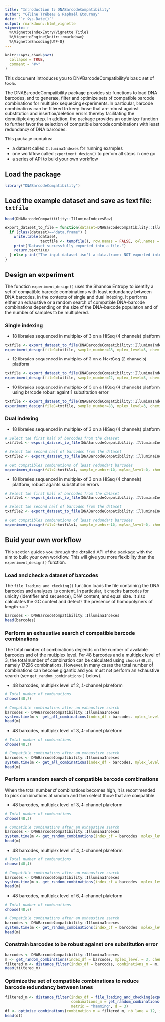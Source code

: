 ```yaml
---
title: "Introduction to DNABarcodeCompatibility"
author: "Céline Trébeau & Raphaël Etournay"
date: "`r Sys.Date()`"
output: rmarkdown::html_vignette
vignette: >
  %\VignetteIndexEntry{Vignette Title}
  %\VignetteEngine{knitr::rmarkdown}
  %\VignetteEncoding{UTF-8}
---
```


```r
knitr::opts_chunk$set(
  collapse = TRUE,
  comment = "#>"
)
```

This document introduces you to DNABarcodeCompatibility’s basic set of tools. 

The DNABarcodeCompatibility package provides six functions to load DNA barcodes, and to generate, filter and optimize sets of compatible barcode combinations for multiplex sequecing experiments. In particular, barcode combinations can be filtered to keep those that are robust against substitution and insertion/deletion errors thereby facilitating the demultiplexing step. In addtion, the package provides an optimizer function to further favor the selection of compatible barcode combinations with least redundancy of DNA barcodes.

This package contains:

* a dataset called `IlluminaIndexes` for running examples
* one workflow called `experiment_design()` to perfom all steps in one go
* a series of API to build your own workflow

## Load the package

```r
library("DNABarcodeCompatibility")
```

## Load the example dataset and save as text file: `txtfile`

```r
head(DNABarcodeCompatibility::IlluminaIndexesRaw)

export_dataset_to_file = function(dataset=DNABarcodeCompatibility::IlluminaIndexesRaw) {
  if (class(dataset)=="data.frame") {
    write.table(dataset,
                textfile <- tempfile(), row.names = FALSE, col.names = FALSE, quote=FALSE)
    print("Dataset successfully exported into a file.")
    return(textfile)
  } else print("The input dataset isn't a data.frame: NOT exported into file")
}

```


## Design an experiment 

The function `experiment_design()` uses the Shannon Entropy to identify a set of compatible barcode combinations with least redundancy between DNA barcodes, in the contexts of single and dual indexing. It performs either an exhaustive or a random search of compatible DNA-barcode combinations depending on the size of the DNA-barcode population and of the number of samples to be multiplexed.

### Single indexing

* 18 libraries sequenced in multiplex of 3 on a HiSeq (4 channels) platform
```r
txtfile <- export_dataset_to_file(DNABarcodeCompatibility::IlluminaIndexesRaw)
experiment_design(file1=txtfile, sample_number=18, mplex_level=3, chemistry=4)
```

* 12 libraries sequenced in multiplex of 3 on a NextSeq (2 channels) platform
```r
txtfile <- export_dataset_to_file(DNABarcodeCompatibility::IlluminaIndexesRaw)
experiment_design(file1=txtfile, sample_number=12, mplex_level=3, chemistry=2)
```

* 18 libraries sequenced in multiplex of 3 on a HiSeq (4 channels) platform using barcode robust againt 1 substitution error
```r
txtfile <- export_dataset_to_file(DNABarcodeCompatibility::IlluminaIndexesRaw)
experiment_design(file1=txtfile, sample_number=18, mplex_level=3, chemistry=4, metric = "hamming", d = 3)

```

### Dual indexing


* 18 libraries sequenced in multiplex of 3 on a HiSeq (4 channels) platform
```r
# Select the first half of barcodes from the dataset
txtfile1 <- export_dataset_to_file(DNABarcodeCompatibility::IlluminaIndexesRaw[1:24,])

# Select the second half of barcodes from the dataset
txtfile2 <- export_dataset_to_file(DNABarcodeCompatibility::IlluminaIndexesRaw[25:48,])

# Get compatibles combinations of least redundant barcodes
experiment_design(file1=txtfile1, sample_number=18, mplex_level=3, chemistry=4, file2=txtfile2)
```

* 18 libraries sequenced in multiplex of 3 on a HiSeq (4 channels) platform, robust againts substitution errors
```r
# Select the first half of barcodes from the dataset
txtfile1 <- export_dataset_to_file(DNABarcodeCompatibility::IlluminaIndexesRaw[1:24,])

# Select the second half of barcodes from the dataset
txtfile2 <- export_dataset_to_file(DNABarcodeCompatibility::IlluminaIndexesRaw[25:48,])

# Get compatibles combinations of least redundant barcodes
experiment_design(file1=txtfile1, sample_number=18, mplex_level=3, chemistry=4, file2=txtfile2, metric="hamming", d=3)
```


## Buid your own workflow

This section guides you through the detailed API of the package with the aim to build your own workflow. This will give you more flexibility than the `experiment_design()` function.

### Load and check a dataset of barcodes

The `file_loading_and_checking()` function loads the file containing the DNA barcodes and analyzes its content. In particular, it checks barcodes for unicity (identifier and sequence), DNA content, and equal size. It also calculates the GC content and detects the presence of homopolymers of length >= 3.

```r
barcodes <- DNABarcodeCompatibility::IlluminaIndexes
head(barcodes)
```

### Perform an exhaustive search of compatible barcode combinations

The total number of combinations depends on the number of available barcodes and of the multiplex level. For 48 barcodes and a multiplex level of 3, the total number of combination can be calculated using `choose(48,3)`, namely 17296 combinations. However, in many cases the total number of combinations can become gigantic and you must not perform an exhaustive search (see `get_random_combinations()` below).

* 48 barcodes, multiplex level of 2, 4-channel plateform
```r
# Total number of combinations
choose(48,2)

# Compatible combinations after an exhaustive search
barcodes <- DNABarcodeCompatibility::IlluminaIndexes
system.time(m <- get_all_combinations(index_df = barcodes, mplex_level = 2, chemistry = 4))
head(m)

```

* 48 barcodes, multiplex level of 3, 4-channel plateform
```r
# Total number of combinations
choose(48,3)

# Compatible combinations after an exhaustive search
barcodes <- DNABarcodeCompatibility::IlluminaIndexes
system.time(m <- get_all_combinations(index_df = barcodes, mplex_level = 3, chemistry = 4))
head(m)

```

### Perform a random search of compatible barcode combinations

When the total number of combinations becomes high, it is recommended to pick combinations at random and then select those that are compatible. 

* 48 barcodes, multiplex level of 3, 4-channel plateform
```r
# Total number of combinations
choose(48,3)

# Compatible combinations after an exhaustive search
barcodes <- DNABarcodeCompatibility::IlluminaIndexes
system.time(m <- get_random_combinations(index_df = barcodes, mplex_level = 2, chemistry = 4))
head(m)

```

* 48 barcodes, multiplex level of 4, 4-channel plateform
```r
# Total number of combinations
choose(48,4)

# Compatible combinations after an exhaustive search
barcodes <- DNABarcodeCompatibility::IlluminaIndexes
system.time(m <- get_random_combinations(index_df = barcodes, mplex_level = 4, chemistry = 4))
head(m)

```

* 48 barcodes, multiplex level of 6, 4-channel plateform
```r
# Total number of combinations
choose(48,6)

# Compatible combinations after an exhaustive search
barcodes <- DNABarcodeCompatibility::IlluminaIndexes
system.time(m <- get_random_combinations(index_df = barcodes, mplex_level = 6, chemistry = 4))
head(m)

```

### Constrain barcodes to be robust against one substitution error 


```r
barcodes <- DNABarcodeCompatibility::IlluminaIndexes
m <- get_random_combinations(index_df = barcodes, mplex_level = 3, chemistry = 4)
filtered_m <- distance_filter(index_df = barcodes, combinations_m = m, metric = "hamming", d = 4)
head(filtered_m)
```

### Optimize the set of compatible combinations to reduce barcode redundancy between lanes

```r
filtered_m <- distance_filter(index_df = file_loading_and_checking(export_dataset_to_file(DNABarcodeCompatibility::IlluminaIndexes)),
                              combinations_m = get_random_combinations(index_df = barcodes, mplex_level = 3, chemistry = 4),
                              metric = "hamming", d = 3)
df <- optimize_combinations(combination_m = filtered_m, nb_lane = 12, index_number = 48)
head(df)
```
